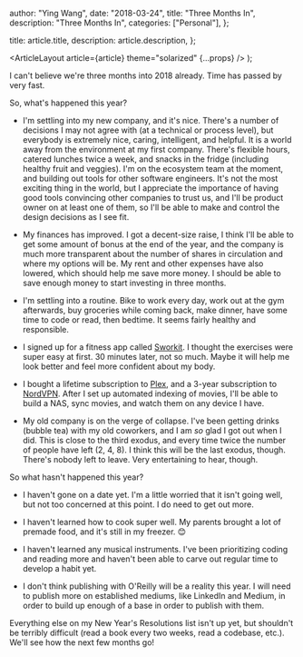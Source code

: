 
  author: "Ying Wang",
  date: "2018-03-24",
  title: "Three Months In",
  description: "Three Months In",
  categories: ["Personal"],
};

  title: article.title,
  description: article.description,
};

  <ArticleLayout article={article} theme="solarized" {...props} />
);

I can't believe we're three months into 2018 already. Time has passed by very fast.

So, what's happened this year?

- I'm settling into my new company, and it's nice. There's a number of decisions I may not agree with (at a technical or process level), but everybody is extremely nice, caring, intelligent, and helpful. It is a world away from the environment at my first company. There's flexible hours, catered lunches twice a week, and snacks in the fridge (including healthy fruit and veggies). I'm on the ecosystem team at the moment, and building out tools for other software engineers. It's not the most exciting thing in the world, but I appreciate the importance of having good tools convincing other companies to trust us, and I'll be product owner on at least one of them, so I'll be able to make and control the design decisions as I see fit.

- My finances has improved. I got a decent-size raise, I think I'll be able to get some amount of bonus at the end of the year, and the company is much more transparent about the number of shares in circulation and where my options will be. My rent and other expenses have also lowered, which should help me save more money. I should be able to save enough money to start investing in three months.

- I'm settling into a routine. Bike to work every day, work out at the gym afterwards, buy groceries while coming back, make dinner, have some time to code or read, then bedtime. It seems fairly healthy and responsible.

- I signed up for a fitness app called [Sworkit](https://sworkit.com/). I thought the exercises were super easy at first. 30 minutes later, not so much. Maybe it will help me look better and feel more confident about my body.

- I bought a lifetime subscription to [Plex](https://www.plex.tv/), and a 3-year subscription to [NordVPN](https://nordvpn.com/). After I set up automated indexing of movies, I'll be able to build a NAS, sync movies, and watch them on any device I have.

- My old company is on the verge of collapse. I've been getting drinks (bubble tea) with my old coworkers, and I am _so_ glad I got out when I did. This is close to the third exodus, and every time twice the number of people have left (2, 4, 8). I think this will be the last exodus, though. There's nobody left to leave. Very entertaining to hear, though.

So what hasn't happened this year?

- I haven't gone on a date yet. I'm a little worried that it isn't going well, but not too concerned at this point. I do need to get out more.

- I haven't learned how to cook super well. My parents brought a lot of premade food, and it's still in my freezer. :blush:

- I haven't learned any musical instruments. I've been prioritizing coding and reading more and haven't been able to carve out regular time to develop a habit yet.

- I don't think publishing with O'Reilly will be a reality this year. I will need to publish more on established mediums, like LinkedIn and Medium, in order to build up enough of a base in order to publish with them.

Everything else on my New Year's Resolutions list isn't up yet, but shouldn't be terribly difficult (read a book every two weeks, read a codebase, etc.). We'll see how the next few months go!

